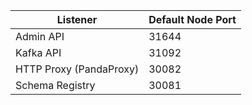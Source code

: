 Listener |Default Node Port
---|---
|Admin API|31644
|Kafka API|31092
|HTTP Proxy (PandaProxy)|30082
|Schema Registry|30081
